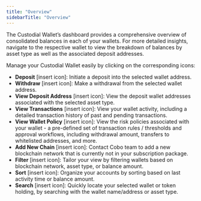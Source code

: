 ```yaml
---
title: "Overview"
sidebarTitle: "Overview"
---
```


The Custodial Wallet’s dashboard provides a comprehensive overview of consolidated balances in each of your wallets. For more detailed insights, navigate to the respective wallet to view the breakdown of balances by asset type as well as the associated deposit addresses.

Manage your Custodial Wallet easily by clicking on the corresponding icons:

- **Deposit** [insert icon]: Initiate a deposit into the selected wallet address.
- **Withdraw** [insert icon]: Make a withdrawal from the selected wallet address.
- **View Deposit Address** [insert icon]: View the deposit wallet addresses associated with the selected asset type.
- **View Transactions** [insert icon]: View your wallet activity, including a detailed transaction history of past and pending transactions.
- **View Wallet Policy** [insert icon]: View the risk policies associated with your wallet - a pre-defined set of transaction rules / thresholds and approval workflows, including withdrawal amount, transfers to whitelisted addresses, and more.
- **Add New Chain** [insert icon]: Contact Cobo team to add a new blockchain network that is currently not in your subscription package.
- **Filter** [insert icon]: Tailor your view by filtering wallets based on blockchain network, asset type, or balance amount.
- **Sort** [insert icon]: Organize your accounts by sorting based on last activity time or balance amount.
- **Search** [insert icon]: Quickly locate your selected wallet or token holding, by searching with the wallet name/address or asset type.